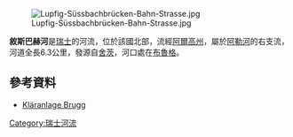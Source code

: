 {{Coord|47.483992|N|8.199825|E|display=title}}
[[Image:Lupfig-Süssbachbrücken-Bahn-Strasse.jpg|right]]

'''敘斯巴赫河'''是[[瑞士|瑞士]]的河流，位於該國北部，流經[[阿爾高州|阿爾高州]]，屬於[[阿勒河|阿勒河]]的右支流，河道全長6.3公里，發源自[[舍茨|舍茨]]，河口處在[[布魯格|布魯格]]。

==參考資料==
* [http://www.arawindisch.ch/abwasserverband-klaeranlage-brugg-birrfeld.html Kläranlage Brugg] {{Wayback|url=http://www.arawindisch.ch/abwasserverband-klaeranlage-brugg-birrfeld.html |date=20161104203011 }}

{{Switzerland-geo-stub}}
[[Category:瑞士河流|Category:瑞士河流]]